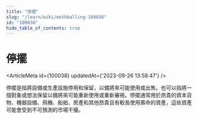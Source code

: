 ```yaml
---
title: "停擺"
slug: "/learn/wiki/mothballing-100038"
id: "100038"
hide_table_of_contents: true
---
```



# 停擺

<ArticleMeta id={100038} updatedAt={'2023-09-26 13:58:47'} />
<div className='border-solid border-b border-t-0 my-4 border-[var(--ifm-color-gray-300)]' />

停擺是指將設備或生產設施停用和保留，以備將來可能使用或出售。也可以指將一個對象或想法保留以備將來可能重新使用或重新審視。停擺通常用於昂貴的資本貨物、機器設備、飛機、船舶、房產和其他昂貴且有較長使用壽命的資產，這些資產可能會受到不可預測的市場干擾。
